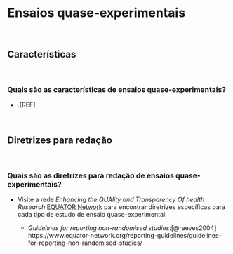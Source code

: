 # **Ensaios quase-experimentais** {#ensaios-quase-experimentais-cap}

<br>

## Características {#caracteristicas-quase-experimental}

<br>

### Quais são as características de ensaios quase-experimentais?

-   .[REF]

<br>

## Diretrizes para redação {#diretrizes-ensaio-quase-experimental}

<br>

### Quais são as diretrizes para redação de ensaios quase-experimentais?

-   Visite a rede *Enhancing the QUAlity and Transparency Of health Research* [EQUATOR Network](https://www.equator-network.org/) para encontrar diretrizes específicas para cada tipo de estudo de ensaio quase-experimental.

    -   *Guidelines for reporting non-randomised studies*:[@reeves2004] https://www.equator-network.org/reporting-guidelines/guidelines-for-reporting-non-randomised-studies/

<br>
